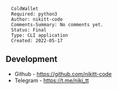<pre>
  ColdWallet
  Required: python3
  Author: nikitt-code
  Comments-Summary: No comments yet.
  Status: Final
  Type: CLI application
  Created: 2022-05-17
</pre>

== Development ==
* Github - https://github.com/nikitt-code
* Telegram - https://t.me/niki_tt